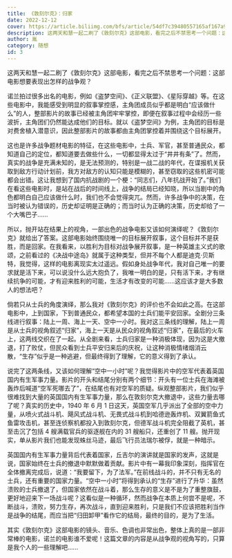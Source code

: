 ```yaml
---
title: 《敦刻尔克》：归家
date: 2022-12-12
cover: https://article.biliimg.com/bfs/article/54df7c39480557165af167a9c005550ef7c9c9ff.jpg
description: 这两天和慧一起二刷了《敦刻尔克》这部电影，看完之后不禁思考一个问题：这部电影想要表现出怎样的战争观？诺兰拍过很多出名的电影，例如《盗梦空间》、《正义联盟》、《星际穿越》等。在这些电影中，我能感受到明显的叙事掌控感，主角团成员似乎都是明白“应该做什么”的人，整部影片的故事已经被主角团牢牢掌控，即便在叙事过程中会经历一些波折，主角团们仍然能达成他们的目标。就以《盗梦空间》为例，主角团的目标是对费舍植入潜意识，因此整部影片的故事都由主角团掌控着并围绕这个目标展开。
author: 胤
category: 随想
id: 3
---
```



这两天和慧一起二刷了《敦刻尔克》这部电影，看完之后不禁思考一个问题：这部电影想要表现出怎样的战争观？

诺兰拍过很多出名的电影，例如《盗梦空间》、《正义联盟》、《星际穿越》等。在这些电影中，我能感受到明显的叙事掌控感，主角团成员似乎都是明白“应该做什么”的人，整部影片的故事已经被主角团牢牢掌控，即便在叙事过程中会经历一些波折，主角团们仍然能达成他们的目标。就以《盗梦空间》为例，主角团的目标是对费舍植入潜意识，因此整部影片的故事都由主角团掌控着并围绕这个目标展开。

<LazyFancyboxImage
  src="https://article.biliimg.com/bfs/article/3352639c66914394fbf1a859ce489d234df21f97.jpg"
  alt="盗梦空间海报"
/>

这也是许多战争题材电影的特征，在这些电影中，士兵、军官，甚至普通民众，都知道自己的定位，都知道要去做些什么，一切都显得太过于“井井有条”了。然而，真实的战争是充满未知的，是无法预测的，特别是一战二战的年代，在谍报机关获取到敌方行动计划前，我方对敌方的认知只能是模糊的，甚至窃取的这些机密可能都会出错。这让我想到了国内抗战剧的一个梗：“同志们，八年抗战开始了。”我们在看这些电影时，是站在战后的时间线上，战争的结局已经知晓，所以当剧中的角色都明白自己应该做什么时，我们也不会觉得突兀。然而，许多战争中的决策，在当时被认为错误的，历史却证明是正确的；而当时认为正确的决策，历史却给了一个大嘴巴子......

所以，抛开站在结果上的视角，一部出色的战争电影又该如何演绎呢？《敦刻尔克》就给出了答案。这部电影始终围绕唯一的目标展开叙事，这个目标并不是获胜，而是回家。在我看来，以胜利为目标对战争展开叙事，是一种英雄主义式的歌颂，之前看过的《决战中途岛》就属于这种类型，但并不每个人都是迪克·贝斯特，我觉得，这样的电影离现实太过遥远。假如身处战争年代，我对自己唯一的要求就是活下来，可以说没什么远大抱负了，我唯一明白的是，只有活下来，才有继续抗争的可能，才有迎来胜利的可能，生活才有改变的可能......这应该才是大多数人的想法吧？

<LazyFancyboxImage
  src="https://article.biliimg.com/bfs/article/efa8b7fb596aff3afe0cce9fc6ea9889fc1ec308.jpg"
  alt="决战中途岛"
/>

倘若只从士兵的角度演绎，那么我对《敦刻尔克》的评价也不会如此之高。在这部电影中，上到国家，下到普通民众，都希望本国的士兵们能平安回家。全剧分三条线进行叙事：陆上一周、海上一天、空中一小时。我对这三条线的理解，陆上一周是从士兵的视角叙述“归家”，海上一天是从民众的视角叙述“归家”，在最后的火车上，这两线交织在了一起。从全剧来看，士兵归家是一种消极体现，因为这是大撤退，打了败仗，但民众看到士兵平安归来后的庆祝，让这种消极情绪烟消云散，“生存”似乎是一种逃避，但最终得到了理解，它的意义得到了承认。

说完了这两条线，又该如何理解“空中一小时”呢？我觉得影片中的空军代表着英国国内有生军事力量。影片的开头和结尾分别有两个细节：开头有一位士兵在海滩被轰炸后喊道“空军死哪去了”，在结尾也有对空军的质疑。纵观整部影片，我们似乎很难找到大量的英国国内有生军事力量，那么在敦刻尔克大撤退中，这些力量去哪了呢？真实的历史中，1940 年 6 月 1 日这天，英国空军几乎派出了全部的空中力量，从喷火式战斗机、飓风式战斗机、无畏式战斗机到哈德逊轰炸机、双翼箭鱼式鱼雷攻击机，甚至连侦察机都投入到敦刻尔克，但德军战斗机完全阻截了英机，甚至击沉了包括 4 艘满载官兵的驱逐舰在内的 31 艘船只，还重创了 11 艘。抛开现实，单从影片我们也能发现蛛丝马迹，最后飞行员法瑞尓被俘，就是一种暗示。

<LazyFancyboxImage src="https://article.biliimg.com/bfs/article/e79829515983fbde2dc08c5b80ab9dd498441cfa.png" />

<LazyFancyboxImage src="https://article.biliimg.com/bfs/article/29f03a6f03bba7e93912523843d0e273349c88a8.png" />

英国国内有生军事力量背后代表着国家，丘吉尔的演讲就是国家的发声，这就是说，国家始终在士兵的撤退中默默做着贡献。影片中有一幕我印象深刻，指挥官在全体撤离完成后，说道：“我要留下，为了法军。”在前线战斗的，并不只有无名的士兵，还有重要的国家力量。“空中一小时”将得到承认的“生存”进行了升华：虽然溃败的士兵撤退了，但国家依然在战斗着，那么生存的意义是不是为了重整旗鼓，更好地迎来下一场战斗呢？这看似是一种循环，然而战争在本质上何尝不是呢，不断战斗，溃败，努力生存，再次战斗，直到迎来胜利，只是我们不应该把胜利当作是战争的结尾，而应当把“归田卸甲”看作它的结局，最终的目的，是为了生活。

<LazyFancyboxImage src="https://article.biliimg.com/bfs/article/b09c60e2b63781df3acdeebc77532c0095ccec76.png" />

其实《敦刻尔克》这部电影的镜头、音乐、色调也非常出色，整体上真的是一部非常棒的电影，诺兰的电影谁不爱呢！这篇文章的内容是从战争观的视角写的，只算是我个人的一些理解吧......
